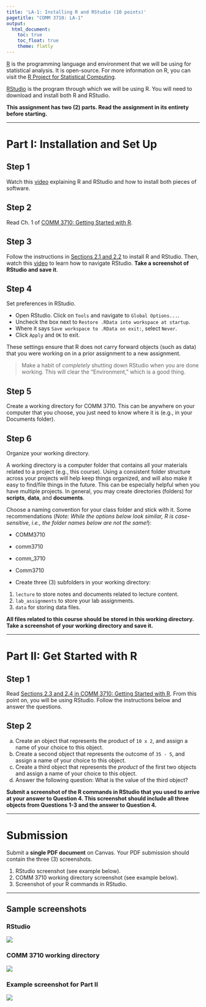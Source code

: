 ```yaml
---
title: 'LA-1: Installing R and RStudio (10 points)'
pagetitle: "COMM 3710: LA-1"
output:
  html_document:
    toc: true
    toc_float: true
    theme: flatly
---
```


[R](https://cran.r-project.org/) is the programming language and environment that we will be using for statistical analysis. It is open-source. For more information on R, you can visit the [R Project for Statistical Computing](https://www.r-project.org/).

[RStudio](https://rstudio.com/) is the program through which we will be using R. You will need to download and install both R and RStudio.

**This assignment has two (2) parts. Read the assignment in its entirety before starting.**

---

# Part I: Installation and Set Up
## Step 1
Watch this [video](https://youtu.be/ZvPFKfNHBNQ) explaining R and RStudio and how to install both pieces of software.

## Step 2
Read Ch. 1 of [COMM 3710: Getting Started with R](https://sarakyeo.github.io/COMM-3710-bookdown/docs/index.html).

## Step 3
Follow the instructions in [Sections 2.1 and 2.2](https://sarakyeo.github.io/COMM-3710-bookdown/docs/start.html#install) to install R and RStudio. Then, watch this [video](https://rstudio.com/products/rstudio/?wvideo=520zbd3tij) to learn how to navigate RStudio. **Take a screenshot of RStudio and save it**.

## Step 4
Set preferences in RStudio.

- Open RStudio. Click on `Tools` and navigate to `Global Options...`.
- Uncheck the box next to `Restore .RData into workspace at startup`.
- Where it says `Save workspace to .RData on exit:`, select `Never`.
- Click `Apply` and `OK` to exit.

These settings ensure that R does not carry forward objects (such as data) that you were working on in a prior assignment to a new assignment.

> Make a habit of *completely* shutting down RStudio when you are done working. This will clear the "Environment," which is a good thing.

## Step 5
Create a working directory for COMM 3710. This can be anywhere on your computer that you choose, you just need to know where it is (e.g., in your Documents folder).

## Step 6
Organize your working directory.

A working directory is a computer folder that contains all your materials related to a project (e.g., this course). Using a consistent folder structure across your projects will help keep things organized, and will also make it easy to find/file things in the future. This can be especially helpful when you have multiple projects. In general, you may create directories (folders) for **scripts**, **data**, and **documents**.

Choose a naming convention for your class folder and stick with it. Some recommendations (*Note: While the options below look similar, R is case-sensitive, i.e., the folder names below are not the same!*):

- COMM3710
- comm3710
- comm_3710
- Comm3710

- Create three (3) subfolders in your working directory:

1. `lecture` to store notes and documents related to lecture content.
2. `lab_assignments` to store your lab assignments.
3. `data` for storing data files.

**All files related to this course should be stored in this working directory. Take a screenshot of your working directory and save it.**

---

# Part II: Get Started with R
## Step 1
Read [Sections 2.3 and 2.4 in COMM 3710: Getting Started with R](https://sarakyeo.github.io/COMM-3710-bookdown/docs/start.html#how-do-i-use-r). From this point on, you will be using RStudio. Follow the instructions below and answer the questions. 

## Step 2
a) Create an object that represents the product of `10 x 2`, and assign a name of your choice to this object.
b) Create a second object that represents the outcome of `35 - 5`, and assign a name of your choice to this object.
c) Create a third object that represents the *product* of the first two objects and assign a name of your choice to this object.
d) Answer the following question: What is the value of the third object?

**Submit a screenshot of the R commands in RStudio that you used to arrive at your answer to Question 4. This screenshot should include all three objects from Questions 1-3 and the answer to Question 4.**

---

# Submission 
Submit a **single PDF document** on Canvas. Your PDF submission should contain the three (3) screenshots.

1. RStudio screenshot (see example below).
2. COMM 3710 working directory screenshot (see example below).
3. Screenshot of your R commands in RStudio.

---

## Sample screenshots {.tabset .tabset-fade}
### RStudio
![](LA-1_RStudio.png)

### COMM 3710 working directory
![](LA-1_wd.png)

### Example screenshot for Part II
![](LA-1_ex-obj.png)

